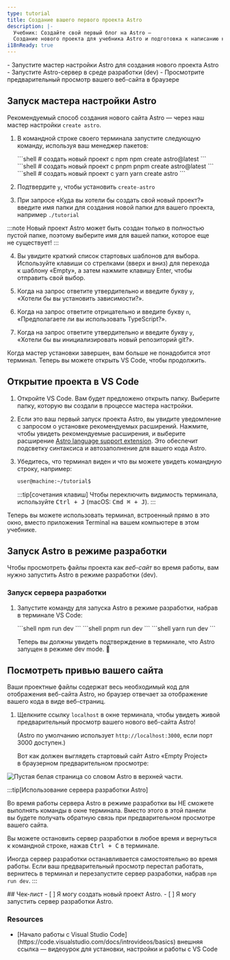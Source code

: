 ```yaml
---
type: tutorial
title: Создание вашего первого проекта Astro
description: |-
  Учебник: Создайте свой первый блог на Astro —
  Создание нового проекта для учебника Astro и подготовка к написанию кода
i18nReady: true
---
```




<PreCheck>
  - Запустите мастер настройки Astro для создания нового проекта Astro
  - Запустите Astro-сервер в среде разработки (dev)
  - Просмотрите предварительный просмотр вашего веб-сайта в браузере
</PreCheck>

## Запуск мастера настройки Astro

Рекомендуемый способ создания нового сайта Astro — через наш мастер настройки `create astro`.

1. В командной строке своего терминала запустите следующую команду, используя ваш менеджер пакетов:

    <PackageManagerTabs>
      <Fragment slot="npm">
      ```shell
      # создать новый проект с npm
      npm create astro@latest
      ```
      </Fragment>
      <Fragment slot="pnpm">
      ```shell
      # создать новый проект с pnpm
      pnpm create astro@latest
      ```
      </Fragment>
      <Fragment slot="yarn">
      ```shell
      # создать новый проект с yarn
      yarn create astro
      ```
      </Fragment>
    </PackageManagerTabs>

2. Подтвердите `y`, чтобы установить `create-astro`
3. При запросе «Куда вы хотели бы создать свой новый проект?» введите имя папки для создания новой папки для вашего проекта, например
`./tutorial`

  :::note
  Новый проект Astro может быть создан только в полностью пустой папке, поэтому выберите имя для вашей папки, которое еще не существует!
  :::

4. Вы увидите краткий список стартовых шаблонов для выбора. Используйте клавиши со стрелками (вверх и вниз) для перехода к шаблону «Empty», а затем нажмите клавишу Enter, чтобы отправить свой выбор.

5. Когда на запрос ответите утвердительно и введите букву `y`, «Хотели бы вы установить зависимости?».

6. Когда на запрос ответите отрицательно и введите букву `n`, «Предполагаете ли вы использовать TypeScript?».

7. Когда на запрос ответите утвердительно и введите букву `y`, «Хотели бы вы инициализировать новый репозиторий git?».

Когда мастер установки завершен, вам больше не понадобится этот терминал. Теперь вы можете открыть VS Code, чтобы продолжить.

## Открытие проекта в VS Code

1. Откройте VS Code. Вам будет предложено открыть папку. Выберите папку, которую вы создали в процессе мастера настройки.

2. Если это ваш первый запуск проекта Astro, вы увидите уведомление с запросом о установке рекомендуемых расширений. Нажмите, чтобы увидеть рекомендуемые расширения, и выберите расширение [Astro language support extension](https://marketplace.visualstudio.com/items?itemName=astro-build.astro-vscode). Это обеспечит подсветку синтаксиса и автозаполнение для вашего кода Astro.

3. Убедитесь, что терминал виден и что вы можете увидеть командную строку, например:

    ```sh
    user@machine:~/tutorial$
    ```

    :::tip[сочетания клавиш]
    Чтобы переключить видимость терминала, используйте <kbd>Ctrl + J</kbd> (macOS: <kbd>Cmd ⌘ + J</kbd>).
    :::

Теперь вы можете использовать терминал, встроенный прямо в это окно, вместо приложения Terminal на вашем компьютере в этом учебнике.



## Запуск Astro в режиме разработки

Чтобы просмотреть файлы проекта как _веб-сайт_ во время работы, вам нужно запустить Astro в режиме разработки (dev).

### Запуск сервера разработки

1. Запустите команду для запуска Astro в режиме разработки, набрав в терминале VS Code:

    <PackageManagerTabs>
      <Fragment slot="npm">
      ```shell
      npm run dev
      ```
      </Fragment>
      <Fragment slot="pnpm">
      ```shell
      pnpm run dev
      ```
      </Fragment>
      <Fragment slot="yarn">
      ```shell
      yarn run dev
      ```
      </Fragment>
    </PackageManagerTabs>

    Теперь вы должны увидеть подтверждение в терминале, что Astro запущен в режиме dev mode. 🚀

## Посмотреть привью вашего сайта

Ваши проектные файлы содержат весь необходимый код для отображения веб-сайта Astro, но браузер отвечает за отображение вашего кода в виде веб-страниц.

1. Щелкните ссылку `localhost` в окне терминала, чтобы увидеть живой предварительный просмотр вашего нового веб-сайта Astro!

   (Astro по умолчанию использует `http://localhost:3000`, если порт 3000 доступен.)

   Вот как должен выглядеть стартовый сайт Astro «Empty Project» в браузерном предварительном просмотре:

  ![Пустая белая страница со словом Astro в верхней части](/tutorial/minimal.png).

:::tip[Использование сервера разработки Astro]

Во время работы сервера Astro в режиме разработки вы НЕ сможете выполнять команды в окне терминала. Вместо этого в этой панели вы будете получать обратную связь при предварительном просмотре вашего сайта.

Вы можете остановить сервер разработки в любое время и вернуться к командной строке, нажав <kbd>Ctrl + C</kbd> в терминале.

Иногда сервер разработки останавливается самостоятельно во время работы. Если ваш предварительный просмотр перестал работать, вернитесь в терминал и перезапустите сервер разработки, набрав `npm run dev`.
:::

<Box icon="check-list">
## Чек-лист

<Checklist>
- [ ] Я могу создать новый проект Astro.
- [ ] Я могу запустить сервер разработки Astro.
</Checklist>
</Box>

### Resources

- <p>[Начало работы с Visual Studio Code](https://code.visualstudio.com/docs/introvideos/basics) <Badge>внешняя ссылка</Badge> — видеоурок для установки, настройки и работы с VS Code</p>
